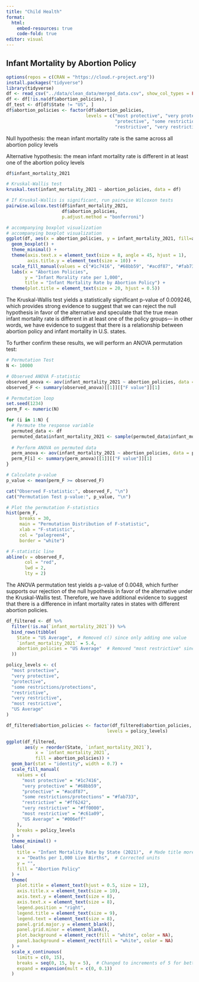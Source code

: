 ```yaml
---
title: "Child Health"
format: 
  html:
    embed-resources: true
    code-fold: true
editor: visual
---
```


## Infant Mortality by Abortion Policy

```r
options(repos = c(CRAN = "https://cloud.r-project.org"))
install.packages("tidyverse")
library(tidyverse)
df <- read_csv("../data/clean_data/merged_data.csv", show_col_types = FALSE)
df <- df[!is.na(df$abortion_policies), ]
df_test <- df[df$State != "US", ]
df$abortion_policies <- factor(df$abortion_policies, 
                              levels = c("most protective", "very protective", 
                                         "protective", "some restrictions/protections", 
                                         "restrictive", "very restrictive", "most restrictive"))
```

Null hypothesis: the mean infant mortality rate is the same across all abortion policy levels

Alternative hypothesis: the mean infant mortality rate is different in at least one of the abortion policy levels

```r
df$infant_mortality_2021
```

```r
# Kruskal-Wallis test
kruskal.test(infant_mortality_2021 ~ abortion_policies, data = df)

# If Kruskal-Wallis is significant, run pairwise Wilcoxon tests
pairwise.wilcox.test(df$infant_mortality_2021, 
                     df$abortion_policies,
                     p.adjust.method = "bonferroni")

# accompanying boxplot visualization
# accompanying boxplot visualization
ggplot(df, aes(x = abortion_policies, y = infant_mortality_2021, fill=abortion_policies)) +
  geom_boxplot() +
  theme_minimal() +
  theme(axis.text.x = element_text(size = 8, angle = 45, hjust = 1),
        axis.title.y = element_text(size = 10)) + 
  scale_fill_manual(values = c("#1c7416", "#68bb59", "#acdf87", "#fab733", "#ff6242", "#ff0000", "#c61a09")) +
  labs(x = "Abortion Policies", 
       y = "Infant Morality rate per 1,000",
       title = "Infant Mortality Rate by Abortion Policy") +
  theme(plot.title = element_text(size = 20, hjust = 0.5))
```

The Kruskal-Wallis test yields a statistically significant p-value of 0.009246, which provides strong evidence to suggest that we can reject the null hypothesis in favor of the alternative and speculate that the true mean infant mortality rate is different in at least one of the policy groups--- in other words, we have evidence to suggest that there is a relationship between abortion policy and infant mortality in U.S. states.

To further confirm these results, we will perform an ANOVA permutation test:

```r
# Permutation Test
N <- 10000 

# Observed ANOVA F-statistic
observed_anova <- aov(infant_mortality_2021 ~ abortion_policies, data = df)
observed_F <- summary(observed_anova)[[1]][["F value"]][1]

# Permutation loop
set.seed(1234) 
perm_F <- numeric(N)

for (i in 1:N) {
  # Permute the response variable
  permuted_data <- df
  permuted_data$infant_mortality_2021 <- sample(permuted_data$infant_mortality_2021)
  
  # Perform ANOVA on permuted data
  perm_anova <- aov(infant_mortality_2021 ~ abortion_policies, data = permuted_data)
  perm_F[i] <- summary(perm_anova)[[1]][["F value"]][1]
}

# Calculate p-value
p_value <- mean(perm_F >= observed_F)

cat("Observed F-statistic:", observed_F, "\n")
cat("Permutation Test p-value:", p_value, "\n")

# Plot the permutation F-statistics
hist(perm_F, 
     breaks = 30, 
     main = "Permutation Distribution of F-statistic", 
     xlab = "F-statistic", 
     col = "palegreen4",  
     border = "white")    

# F-statistic line 
abline(v = observed_F, 
       col = "red",       
       lwd = 2, 
       lty = 2)
```

The ANOVA permutation test yields a p-value of 0.0048, which further supports our rejection of the null hypothesis in favor of the alternative under the Kruskal-Wallis test. Therefore, we have additional evidence to suggest that there is a difference in infant mortality rates in states with different abortion policies.

```r

df_filtered <- df %>%
  filter(!is.na(`infant_mortality_2021`)) %>%
  bind_rows(tibble(
    State = "US Average",  # Removed c() since only adding one value
    `infant_mortality_2021` = 5.4,
    abortion_policies = "US Average"  # Removed "most restrictive" since only adding US Average
  ))

policy_levels <- c(
  "most protective",
  "very protective", 
  "protective",
  "some restrictions/protections",
  "restrictive",
  "very restrictive",
  "most restrictive",
  "US Average"
)

df_filtered$abortion_policies <- factor(df_filtered$abortion_policies, 
                                      levels = policy_levels)

ggplot(df_filtered, 
       aes(y = reorder(State, `infant_mortality_2021`),
           x = `infant_mortality_2021`,
           fill = abortion_policies)) +
  geom_bar(stat = "identity", width = 0.7) +
  scale_fill_manual(
    values = c(
      "most protective" = "#1c7416",
      "very protective" = "#68bb59",
      "protective" = "#acdf87",
      "some restrictions/protections" = "#fab733",
      "restrictive" = "#ff6242",
      "very restrictive" = "#ff0000",
      "most restrictive" = "#c61a09",
      "US Average" = "#006eff"
    ),
    breaks = policy_levels
  ) +
  theme_minimal() +
  labs(
    title = "Infant Mortality Rate by State (2021)",  # Made title more concise
    x = "Deaths per 1,000 Live Births",  # Corrected units
    y = "",
    fill = "Abortion Policy"
  ) +
  theme(
    plot.title = element_text(hjust = 0.5, size = 12),
    axis.title.x = element_text(size = 10),
    axis.text.y = element_text(size = 8),
    axis.text.x = element_text(size = 8),
    legend.position = "right",
    legend.title = element_text(size = 9),
    legend.text = element_text(size = 8),
    panel.grid.major.y = element_blank(),
    panel.grid.minor = element_blank(),
    plot.background = element_rect(fill = "white", color = NA),
    panel.background = element_rect(fill = "white", color = NA)
  ) +
  scale_x_continuous(
    limits = c(0, 15),
    breaks = seq(0, 15, by = 5),  # Changed to increments of 5 for better readability
    expand = expansion(mult = c(0, 0.1))
  )
```